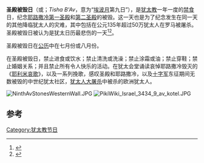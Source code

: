 {{Infobox holiday
|image         = Francesco Hayez 017.jpg
|caption       = 耶路撒冷圣殿被毁
|holiday_name  = 圣殿被毁日
|official_name = [[希伯来语|希伯来语]]: תשעה באב <br>Tisha B'Av
|observedby    = [[犹太教|犹太教]]
|date          = [[埃波月|埃波月]]第九日（如果是[[安息日|安息日]]，则顺延至埃波月第十日）
|observances   = [[禁食|禁食]]、哀悼、[[祈祷|祈祷]]
|type          = 
|significance  = 哀悼古代圣殿和耶路撒冷的毁灭，以及降临犹太人其他大型灾难。 
|frequency=一年一度
}}
'''圣殿被毁日'''（{{lang-he|תשעה באב}}或{{rtl-lang|he|ט׳ באב}}；''Tisha B'Av''，意为“[[埃波月|埃波月]]第九日”），是[[犹太教|犹太教]]一年一度的[[禁食|禁食]]日，纪念[[耶路撒冷|耶路撒冷]][[所罗门圣殿|第一圣殿]]和[[第二圣殿|第二圣殿]]的被毁。这一天也是为了纪念发生在同一天的其他降临犹太人的灾难，其中包括在公元135年超过50万犹太人在罗马被屠杀。圣殿被毁日被认为是犹太日历最悲伤的一天<ref name="BarclayJaeger2003">{{cite book|author1=Elozor Barclay|author2=Yitzchok Jaeger|title=Guidelines: Over Four Hundred of the Most Commonly Asked Questions about the Three Weeks|accessdate=2013-07-16|year=2003|publisher=Targum Press|isbn=978-1-56871-254-3|page=65|quote=Hashem condemned this day to become destined for national disasters throughout history...}}</ref><ref name="Ellis2005">{{cite book|author=Pinchos Yehoshua Ellis|title=Seasons in halacha|accessdate=2013-07-16|year=2005|publisher=Targum Press|isbn=978-1-56871-369-4|page=267|quote=Tisha B'Av initially became destined for tragedy...}}</ref>。 

圣殿被毁日在[[公历|公历]]中在七月份或八月份。

在圣殿被毁日，禁止进食或饮水；禁止清洗或洗澡；禁止涂霜或油；禁止穿鞋；禁止婚姻关系；并且禁止所有令人快乐的活动。在犹太会堂诵读哀悼耶路撒冷毁灭的《[[耶利米哀歌|耶利米哀歌]]》，以及一系列挽歌，感叹圣殿和耶路撒冷，以及[[十字军|十字军]]东征期间无数被毁的中世纪犹太社区，[[犹太人大屠杀|犹太人大屠杀]]中被杀的欧洲犹太人。

[[Image:NinthAvStonesWesternWall.JPG|thumb]]
[[File:PikiWiki_Israel_3434_9_av_kotel.JPG|thumb]]

==参考==
{{reflist}}
{{犹太节日}}
{{Authority control}}
[[Category:犹太教节日|Category:犹太教节日]]